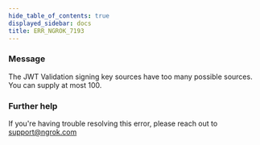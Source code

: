 ```yaml
---
hide_table_of_contents: true
displayed_sidebar: docs
title: ERR_NGROK_7193
---
```




### Message

The JWT Validation signing key sources have too many possible sources. You can supply at most 100.

<ErrorDetails error="err_ngrok_7193" />

### Further help

If you're having trouble resolving this error, please reach out to [support@ngrok.com](mailto:support@ngrok.com?subject=Help%20with%20ERR_NGROK_7193)
